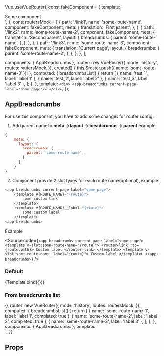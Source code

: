 Vue.use(VueRouter);
const fakeComponent = {
  template: '<div>Some component</div>',
};
const routersMock = [
  {
    path: '/link1',
    name: 'some-route-name',
    component: fakeComponent,
    meta: {
      translation: 'First parent',
    },
  },
  {
    path: '/link2',
    name: 'some-route-name-2',
    component: fakeComponent,
    meta: {
      translation: 'Second parent',
      layout: {
        breadcrumbs: {
          parent: 'some-route-name',
        },
      },
    },
  },
  {
    path: '/link3',
    name: 'some-route-name-3',
    component: fakeComponent,
    meta: {
      translation: 'Current page',
      layout: {
        breadcrumbs: {
          parent: 'some-route-name-2',
        },
      },
    },
  },
];

<Meta
  title="ui-kit/AppBreadcrumbs"
  component={AppBreadcrumbs}
/>

  components: { AppBreadcrumbs },
  router: new VueRouter({
    mode: 'history',
    routes: routersMock,
  }),
  created() {
    this.$router.push({ name: 'some-route-name-3' });
  },
  computed: {
    breadcrumbsList() {
      return [
        { name: 'test_1', label: 'label 1' },
        { name: 'test_2', label: 'label 2' },
        { name: 'test_3', label: 'label 3' },
      ];
    },
  },
  template: `
      <div>
      <app-breadcrumbs current-page-label="some page"/>
      </div>
    `,
});

## AppBreadcrumbs

For use this component, you have to add some changes for router config:

1. Add parent name to **meta -> layout -> breadcrumbs -> parent**
   example:

```js
{
    meta: {
      layout: {
        breadcrumbs: {
          parent: 'some-route-name',
        }
      }
    }
}
```

2. Component provide 2 slot types for each route name(optional), example:

```js
<app-breadcrumbs current-page-label="some page">
    <template #{ROUTE_NAME}="{route}">
        some custom link
    </template>
    <template #{ROUTE_NAME}__label="{route}">
        some custom label
    </template>
<app-breadcrumbs>
```

Example:

<Source
  code={`<app-breadcrumbs current-page-label="some page">
      <template v-slot:some-route-name="{route}">
        <router-link :to={route.path}>
            Custom label
        </router-link>
      </template>
      <template v-slot:some-route-name__label="{route}">
        Custom label
      </template>
</app-breadcrumbs>`}
/>

### Default

<Canvas>
  <Story name="Default view">{Template.bind({})}</Story>
</Canvas>

### From breadcrumbs list

<Canvas>
  <Story name="From breadcrumbs list">
    {{
      router: new VueRouter({
        mode: 'history',
        routes: routersMock,
      }),
      computed: {
        breadcrumbsList() {
          return [
            { name: 'some-route-name-1', label: 'label 1', completed: true },
            { name: 'some-route-name-2', label: 'label 2', completed: true },
            { name: 'some-route-name-3', label: 'label 3' },
          ];
        },
      },
      components: { AppBreadcrumbs },
      template: `
        <div>
        <app-breadcrumbs :breadcrumbs-list="breadcrumbsList" current-page-label="some page"/>
        </div>`,
    }}
  </Story>
</Canvas>

## Props

<ArgsTable story="Default view" />
